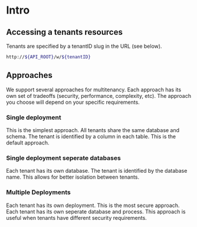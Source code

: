 # Intro

## Accessing a tenants resources
Tenants are specified by a tenantID slug in the URL (see below).

```bash
http://${API_ROOT}/w/${tenantID}
```

## Approaches
We support several approaches for multitenancy. Each approach has its own set of tradeoffs (security, performance, complexity, etc).
The approach you choose will depend on your specific requirements.

### Single deployment
This is the simplest approach. All tenants share the same database and schema. The tenant is identified by a column in each table. This is the default approach.

### Single deployment seperate databases
Each tenant has its own database. The tenant is identified by the database name. This allows for better isolation between tenants.

### Multiple Deployments
Each tenant has its own deployment. This is the most secure approach. Each tenant has its own seperate database and process. 
This approach is useful when tenants have different security requirements.